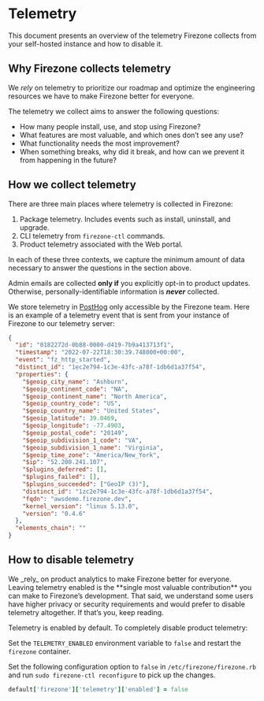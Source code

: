 
# Telemetry

This document presents an overview of the telemetry Firezone collects from your
self-hosted instance and how to disable it.

## Why Firezone collects telemetry

We _rely_ on telemetry to prioritize our roadmap and optimize the engineering
resources we have to make Firezone better for everyone.

The telemetry we collect aims to answer the following questions:

- How many people install, use, and stop using Firezone?
- What features are most valuable, and which ones don’t see any use?
- What functionality needs the most improvement?
- When something breaks, why did it break, and how can we prevent it from
  happening in the future?

## How we collect telemetry

There are three main places where telemetry is collected in Firezone:

1. Package telemetry. Includes events such as install, uninstall, and upgrade.
2. CLI telemetry from `firezone-ctl` commands.
3. Product telemetry associated with the Web portal.

In each of these three contexts, we capture the minimum amount of data necessary
to answer the questions in the section above.

Admin emails are collected **only if** you explicitly opt-in to product updates.
Otherwise, personally-identifiable information is **_never_** collected.

We store telemetry in [PostHog](https://posthog.com) only accessible by the
Firezone team. Here is an example of a telemetry event that is sent from your
instance of Firezone to our telemetry server:

```json
{
  "id": "0182272d-0b88-0000-d419-7b9a413713f1",
  "timestamp": "2022-07-22T18:30:39.748000+00:00",
  "event": "fz_http_started",
  "distinct_id": "1ec2e794-1c3e-43fc-a78f-1db6d1a37f54",
  "properties": {
    "$geoip_city_name": "Ashburn",
    "$geoip_continent_code": "NA",
    "$geoip_continent_name": "North America",
    "$geoip_country_code": "US",
    "$geoip_country_name": "United States",
    "$geoip_latitude": 39.0469,
    "$geoip_longitude": -77.4903,
    "$geoip_postal_code": "20149",
    "$geoip_subdivision_1_code": "VA",
    "$geoip_subdivision_1_name": "Virginia",
    "$geoip_time_zone": "America/New_York",
    "$ip": "52.200.241.107",
    "$plugins_deferred": [],
    "$plugins_failed": [],
    "$plugins_succeeded": ["GeoIP (3)"],
    "distinct_id": "1zc2e794-1c3e-43fc-a78f-1db6d1a37f54",
    "fqdn": "awsdemo.firezone.dev",
    "kernel_version": "linux 5.13.0",
    "version": "0.4.6"
  },
  "elements_chain": ""
}
```

## How to disable telemetry

<Alert color="info">
  We _rely_ on product analytics to make Firezone better for everyone. Leaving
  telemetry enabled is the **single most valuable contribution** you can make to
  Firezone’s development. That said, we understand some users have higher
  privacy or security requirements and would prefer to disable telemetry
  altogether. If that’s you, keep reading.
</Alert>

Telemetry is enabled by default. To completely disable product telemetry:

<TabsGroup>
<TabsItem title="Docker" active>

Set the `TELEMETRY_ENABLED` environment variable to `false` and restart the
`firezone` container.

</TabsItem>
<TabsItem title="Omnibus">

Set the following configuration option to `false` in `/etc/firezone/firezone.rb`
and run `sudo firezone-ctl reconfigure` to pick up the changes.

```ruby
default['firezone']['telemetry']['enabled'] = false
```

</TabsItem>
</TabsGroup>
